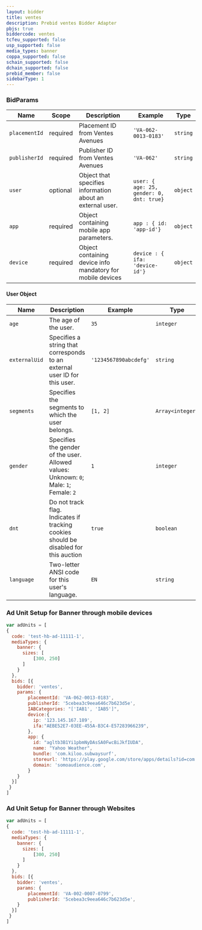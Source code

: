 ```yaml
---
layout: bidder
title: ventes
description: Prebid ventes Bidder Adapter
pbjs: true
biddercode: ventes
tcfeu_supported: false
usp_supported: false
media_types: banner
coppa_supported: false
schain_supported: false
dchain_supported: false
prebid_member: false
sidebarType: 1
---
```


### BidParams


| Name            | Scope    | Description                                   | Example                              | Type          |
|-----------------|----------|-----------------------------------------------------------|----------------------------------------------|---------------|
| `placementId`   | required | Placement ID from Ventes Avenues              | `'VA-062-0013-0183'`             | `string`    |
| `publisherId`   | required | Publisher ID from Ventes Avenues              | `'VA-062'`                     | `string`    |
| `user`          | optional | Object that specifies information about an external user. | `user: { age: 25, gender: 0, dnt: true}`     | `object`    |
| `app`           | required | Object containing mobile app parameters.           | `app : { id: 'app-id'}`            | `object`    |
| `device`        | required | Object containing device info mandatory for mobile devices| `device : { ifa: 'device-id'}`            | `object`    |

#### User Object


| Name              | Description                                         | Example        | Type                 |
|-------------------|-------------------------------------------------------------------------------------------|-----------------------|-----------------------|
| `age`             | The age of the user.                                    | `35`            | `integer`        |
| `externalUid`     | Specifies a string that corresponds to an external user ID for this user.         | `'1234567890abcdefg'`    | `string`         |
| `segments`        | Specifies the segments to which the user belongs.                        | `[1, 2]`         | `Array<integer>`    |
| `gender`          | Specifies the gender of the user.  Allowed values: Unknown: `0`; Male: `1`; Female: `2`    | `1`             | `integer`        |
| `dnt`             | Do not track flag.  Indicates if tracking cookies should be disabled for this auction    | `true`           | `boolean`        |
| `language`        | Two-letter ANSI code for this user's language.                        | `EN`            | `string`        |

### Ad Unit Setup for Banner through mobile devices

```javascript
var adUnits = [
{
  code: 'test-hb-ad-11111-1',
  mediaTypes: {
    banner: {  
      sizes: [
          [300, 250]
      ]
    }   
  }, 
  bids: [{
    bidder: 'ventes',
    params: {
        placementId: 'VA-062-0013-0183',
        publisherId: '5cebea3c9eea646c7b623d5e',
        IABCategories: "['IAB1', 'IAB5']",
        device:{
          ip: '123.145.167.189',
          ifa:"AEBE52E7-03EE-455A-B3C4-E57283966239",
        },
        app: {
          id: "agltb3B1Yi1pbmNyDAsSA0FwcBiJkfIUDA",
          name: "Yahoo Weather",
          bundle: 'com.kiloo.subwaysurf',
          storeurl: 'https://play.google.com/store/apps/details?id=com.kiloo.subwaysurf&hl=en',
          domain: 'somoaudience.com',
        } 
    }
  }]
 }
]
```

### Ad Unit Setup for Banner through Websites

```javascript
var adUnits = [
{
  code: 'test-hb-ad-11111-1',
  mediaTypes: {
    banner: {  
      sizes: [
          [300, 250]
      ]
    }   
  }, 
  bids: [{
    bidder: 'ventes',
    params: {
        placementId: 'VA-002-0007-0799',
        publisherId: '5cebea3c9eea646c7b623d5e',
    }
  }]
 }
]
